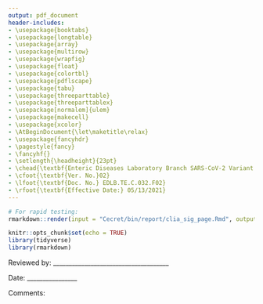 ```yaml
---
output: pdf_document
header-includes:
- \usepackage{booktabs}
- \usepackage{longtable}
- \usepackage{array}
- \usepackage{multirow}
- \usepackage{wrapfig}
- \usepackage{float}
- \usepackage{colortbl}
- \usepackage{pdflscape}
- \usepackage{tabu}
- \usepackage{threeparttable}
- \usepackage{threeparttablex}
- \usepackage[normalem]{ulem}
- \usepackage{makecell}
- \usepackage{xcolor}
- \AtBeginDocument{\let\maketitle\relax}
- \usepackage{fancyhdr}
- \pagestyle{fancy}
- \fancyhf{}
- \setlength{\headheight}{23pt}
- \chead{\textbf{Enteric Diseases Laboratory Branch SARS-CoV-2 Variant Whole Genome Sequencing Run Summary}}
- \cfoot{\textbf{Ver. No.}02}
- \lfoot{\textbf{Doc. No.} EDLB.TE.C.032.F02}
- \rfoot{\textbf{Effective Date:} 05/13/2021}
---
```


```r
# For rapid testing:
rmarkdown::render(input = "Cecret/bin/report/clia_sig_page.Rmd", output_format = "pdf_document", params = list(analysisDirFP = "../../../../testing", runID = "M3235-21-015", seqDirFP = "../../../../testing"))
```

```r
knitr::opts_chunk$set(echo = TRUE)
library(tidyverse)
library(rmarkdown)
```
Reviewed by: _____________________________________   

Date: ________________  

Comments:  
